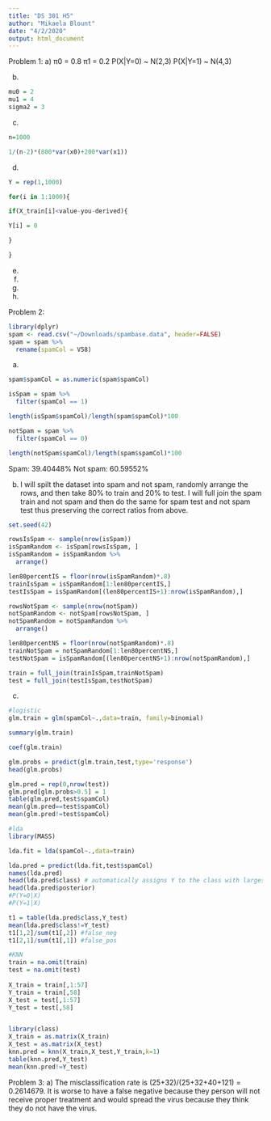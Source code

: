 ```yaml
---
title: "DS 301 H5"
author: "Mikaela Blount"
date: "4/2/2020"
output: html_document
---
```


Problem 1:
a)
π0 = 0.8
π1 = 0.2
P(X|Y=0) ~ N(2,3)
P(X|Y=1) ~ N(4,3)

b)
```r
mu0 = 2
mu1 = 4
sigma2 = 3


```


c)
```r
n=1000

1/(n-2)*(800*var(x0)+200*var(x1))
```


d)
```r
Y = rep(1,1000)

for(i in 1:1000){

if(X_train[i]<value-you-derived){

Y[i] = 0

}

}
```



e)


f)




g)





h)



Problem 2:
```r
library(dplyr)
spam <- read.csv("~/Downloads/spambase.data", header=FALSE)
spam = spam %>%
  rename(spamCol = V58)
```

a)
```r
spam$spamCol = as.numeric(spam$spamCol)

isSpam = spam %>%
  filter(spamCol == 1)

length(isSpam$spamCol)/length(spam$spamCol)*100

notSpam = spam %>%
  filter(spamCol == 0)

length(notSpam$spamCol)/length(spam$spamCol)*100
```
Spam: 39.40448%
Not spam: 60.59552%

b) I will spilt the dataset into spam and not spam, randomly arrange the rows, and then take 80% to train and 20% to test. I will full join the spam train and not spam and then do the same for spam test and not spam test thus preserving the correct ratios from above.
```r
set.seed(42)

rowsIsSpam <- sample(nrow(isSpam))
isSpamRandom <- isSpam[rowsIsSpam, ]
isSpamRandom = isSpamRandom %>%
  arrange()

len80percentIS = floor(nrow(isSpamRandom)*.8)
trainIsSpam = isSpamRandom[1:len80percentIS,]
testIsSpam = isSpamRandom[(len80percentIS+1):nrow(isSpamRandom),]

rowsNotSpam <- sample(nrow(notSpam))
notSpamRandom <- notSpam[rowsNotSpam, ]
notSpamRandom = notSpamRandom %>%
  arrange()

len80percentNS = floor(nrow(notSpamRandom)*.8)
trainNotSpam = notSpamRandom[1:len80percentNS,]
testNotSpam = isSpamRandom[(len80percentNS+1):nrow(notSpamRandom),]

train = full_join(trainIsSpam,trainNotSpam)
test = full_join(testIsSpam,testNotSpam)
```

c)
```r
#logistic
glm.train = glm(spamCol~.,data=train, family=binomial)

summary(glm.train)

coef(glm.train)

glm.probs = predict(glm.train,test,type='response')
head(glm.probs)

glm.pred = rep(0,nrow(test))
glm.pred[glm.probs>0.5] = 1 
table(glm.pred,test$spamCol)
mean(glm.pred==test$spamCol)
mean(glm.pred!=test$spamCol)

#lda
library(MASS)

lda.fit = lda(spamCol~.,data=train)

lda.pred = predict(lda.fit,test$spamCol)
names(lda.pred)
head(lda.pred$class) # automatically assigns Y to the class with largest probability 
head(lda.pred$posterior)
#P(Y=0|X)
#P(Y=1|X)

t1 = table(lda.pred$class,Y_test)
mean(lda.pred$class!=Y_test)
t1[1,2]/sum(t1[,2]) #false_neg
t1[2,1]/sum(t1[,1]) #false_pos

#KNN
train = na.omit(train)
test = na.omit(test)
  
X_train = train[,1:57]
Y_train = train[,58]
X_test = test[,1:57]
Y_test = test[,58]


library(class)
X_train = as.matrix(X_train)
X_test = as.matrix(X_test)
knn.pred = knn(X_train,X_test,Y_train,k=1) 
table(knn.pred,Y_test)
mean(knn.pred!=Y_test) 

```



Problem 3:
a) The misclassification rate is (25+32)/(25+32+40+121) = 0.2614679. It is worse to have a false negative because they person will not receive proper treatment and would spread the virus because they think they do not have the virus.

